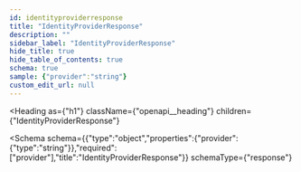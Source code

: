 ```yaml
---
id: identityproviderresponse
title: "IdentityProviderResponse"
description: ""
sidebar_label: "IdentityProviderResponse"
hide_title: true
hide_table_of_contents: true
schema: true
sample: {"provider":"string"}
custom_edit_url: null
---
```



<Heading
  as={"h1"}
  className={"openapi__heading"}
  children={"IdentityProviderResponse"}
>
</Heading>





<Schema
  schema={{"type":"object","properties":{"provider":{"type":"string"}},"required":["provider"],"title":"IdentityProviderResponse"}}
  schemaType={"response"}
>
  
</Schema>
            